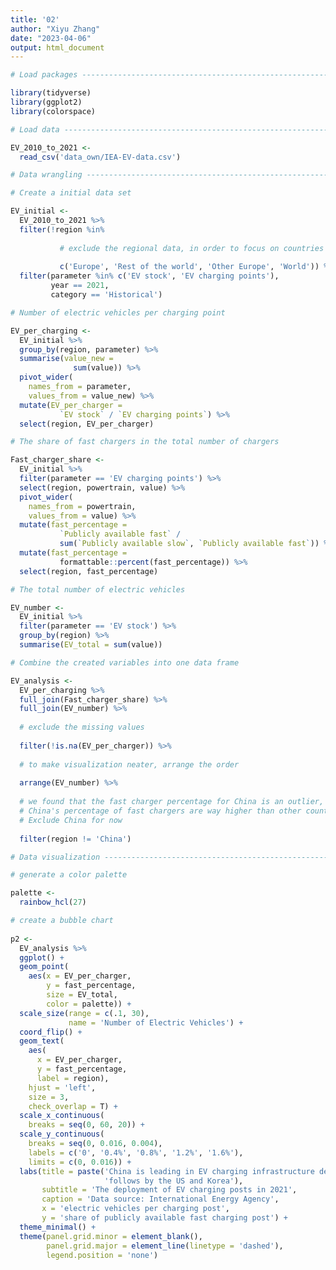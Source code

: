 ```yaml
---
title: '02'
author: "Xiyu Zhang"
date: "2023-04-06"
output: html_document
---
```


```r

# Load packages -----------------------------------------------------------

library(tidyverse)
library(ggplot2)
library(colorspace)

# Load data ---------------------------------------------------------------

EV_2010_to_2021 <-
  read_csv('data_own/IEA-EV-data.csv')

# Data wrangling ----------------------------------------------------------

# Create a initial data set

EV_initial <-
  EV_2010_to_2021 %>% 
  filter(!region %in% 
           
           # exclude the regional data, in order to focus on countries
           
           c('Europe', 'Rest of the world', 'Other Europe', 'World')) %>% 
  filter(parameter %in% c('EV stock', 'EV charging points'),
         year == 2021,
         category == 'Historical')

# Number of electric vehicles per charging point

EV_per_charging <-
  EV_initial %>% 
  group_by(region, parameter) %>% 
  summarise(value_new = 
              sum(value)) %>% 
  pivot_wider(
    names_from = parameter,
    values_from = value_new) %>% 
  mutate(EV_per_charger = 
           `EV stock` / `EV charging points`) %>% 
  select(region, EV_per_charger)

# The share of fast chargers in the total number of chargers

Fast_charger_share <-
  EV_initial %>% 
  filter(parameter == 'EV charging points') %>% 
  select(region, powertrain, value) %>% 
  pivot_wider(
    names_from = powertrain,
    values_from = value) %>% 
  mutate(fast_percentage = 
           `Publicly available fast` / 
           sum(`Publicly available slow`, `Publicly available fast`)) %>% 
  mutate(fast_percentage = 
           formattable::percent(fast_percentage)) %>% 
  select(region, fast_percentage)

# The total number of electric vehicles

EV_number <-
  EV_initial %>% 
  filter(parameter == 'EV stock') %>% 
  group_by(region) %>% 
  summarise(EV_total = sum(value))

# Combine the created variables into one data frame

EV_analysis <-
  EV_per_charging %>% 
  full_join(Fast_charger_share) %>% 
  full_join(EV_number) %>% 
  
  # exclude the missing values
  
  filter(!is.na(EV_per_charger)) %>% 
  
  # to make visualization neater, arrange the order
  
  arrange(EV_number) %>% 
  
  # we found that the fast charger percentage for China is an outlier, since
  # China's percentage of fast chargers are way higher than other countries
  # Exclude China for now
  
  filter(region != 'China')

# Data visualization ------------------------------------------------------

# generate a color palette

palette <-
  rainbow_hcl(27)

# create a bubble chart
  
p2 <-
  EV_analysis %>% 
  ggplot() +
  geom_point(
    aes(x = EV_per_charger,
        y = fast_percentage,
        size = EV_total,
        color = palette)) +
  scale_size(range = c(.1, 30),
             name = 'Number of Electric Vehicles') +
  coord_flip() +
  geom_text(
    aes(
      x = EV_per_charger,
      y = fast_percentage,
      label = region),
    hjust = 'left',
    size = 3,
    check_overlap = T) +
  scale_x_continuous(
    breaks = seq(0, 60, 20)) +
  scale_y_continuous(
    breaks = seq(0, 0.016, 0.004),
    labels = c('0', '0.4%', '0.8%', '1.2%', '1.6%'),
    limits = c(0, 0.016)) +
  labs(title = paste('China is leading in EV charging infrastructure depolyment,',
                     'follows by the US and Korea'),
       subtitle = 'The deployment of EV charging posts in 2021',
       caption = 'Data source: International Energy Agency',
       x = 'electric vehicles per charging post',
       y = 'share of publicly available fast charging post') +
  theme_minimal() +
  theme(panel.grid.minor = element_blank(),
        panel.grid.major = element_line(linetype = 'dashed'),
        legend.position = 'none')

```
